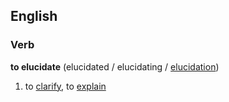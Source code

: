 ==English==
===Verb===
'''to elucidate''' (elucidated / elucidating / [[elucidation]])
# to [[clarify]], to [[explain]]